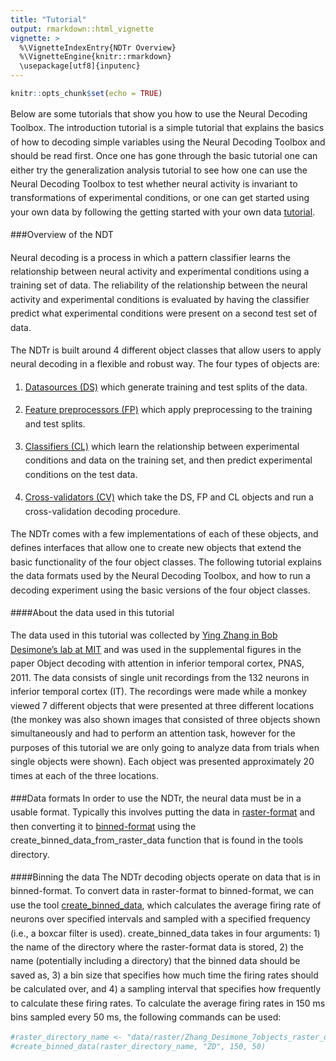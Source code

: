 ```yaml
---
title: "Tutorial"
output: rmarkdown::html_vignette
vignette: >
  %\VignetteIndexEntry{NDTr Overview}
  %\VignetteEngine{knitr::rmarkdown}
  \usepackage[utf8]{inputenc}
---
```


```r
knitr::opts_chunk$set(echo = TRUE)


```

<div style="line-height: 1.6em;">

Below are some tutorials that show you how to use the Neural Decoding Toolbox. The introduction tutorial is a simple tutorial that explains the basics of how to decoding simple variables using the Neural Decoding Toolbox and should be read first. Once one has gone through the basic tutorial one can either try the generalization analysis tutorial to see how one can use the Neural Decoding Toolbox to test whether neural activity is invariant to transformations of experimental conditions, or one can get started using your own data by following the getting started with your own data [tutorial](./index.html).

###Overview of the NDT

Neural decoding is a process in which a pattern classifier learns the relationship between neural activity and experimental conditions using a training set of data. The reliability of the relationship between the neural activity and experimental conditions is evaluated by having the classifier predict what experimental conditions were present on a second test set of data.

The NDTr is built around 4 different object classes that allow users to apply neural decoding in a flexible and robust way. The four types of objects are:

  1. [Datasources (DS)](Datasources.html) which generate training and test splits of the data.
  
  2. [Feature preprocessors (FP)](Feature Preprocessors.html) which apply preprocessing to the training and test splits.
 
  3. [Classifiers (CL)](Classifiers.html) which learn the relationship between experimental conditions and data on the training set, and then predict experimental conditions on the test data.
 
  4. [Cross-validators (CV)](Cross-validators.html) which take the DS, FP and CL objects and run a cross-validation decoding procedure.

The NDTr comes with a few implementations of each of these objects, and defines interfaces that allow one to create new objects that extend the basic functionality of the four object classes. 
The following tutorial explains the data formats used by the Neural Decoding Toolbox, and how to run a decoding experiment using the basic versions of the four object classes.
 
####About the data used in this tutorial

The data used in this tutorial was collected by [Ying Zhang in Bob Desimone’s lab at MIT](Zhang_Meyers_PNAS_2011.pdf) and was used in the supplemental figures in the paper Object decoding with attention in inferior temporal cortex, PNAS, 2011. The data consists of single unit recordings from the 132 neurons in inferior temporal cortex (IT). The recordings were made while a monkey viewed 7 different objects that were presented at three different locations (the monkey was also shown images that consisted of three objects shown simultaneously and had to perform an attention task, however for the purposes of this tutorial we are only going to analyze data from trials when single objects were shown). Each object was presented approximately 20 times at each of the three locations.



###Data formats
In order to use the NDTr, the neural data must be in a usable format. Typically this involves putting the data in [raster-format](Raster-format.html) and then converting it to [binned-format](Binned-format.html) using the create_binned_data_from_raster_data function that is found in the tools directory. 

####Binning the data
The NDTr decoding objects operate on data that is in binned-format. To convert data in raster-format to binned-format, we can use the tool [create_binned_data](../../docs/reference/create_binned_data.html), which calculates the average firing rate of neurons over specified intervals and sampled with a specified frequency (i.e., a boxcar filter is used). create_binned_data takes in four arguments: 1) the name of the directory where the raster-format data is stored, 2) the name (potentially including a directory) that the binned data should be saved as, 3) a bin size that specifies how much time the firing rates should be calculated over, and 4) a sampling interval that specifies how frequently to calculate these firing rates. To calculate the average firing rates in 150 ms bins sampled every 50 ms, the following commands can be used:

```r
#raster_directory_name <- "data/raster/Zhang_Desimone_7objects_raster_data_rda/"
#create_binned_data(raster_directory_name, "ZD", 150, 50)
```


</div> 
